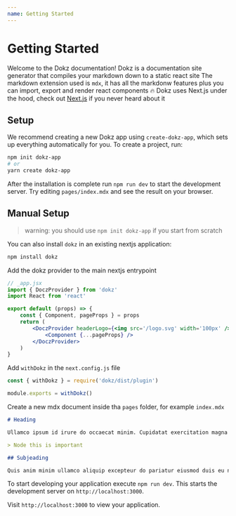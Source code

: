 ```yaml
---
name: Getting Started
---
```


# Getting Started

Welcome to the Dokz documentation!
Dokz is a documentation site generator that compiles your markdown down to a static react site
The markdown extension used is `mdx`, it has all the markdonw features plus you can import, export and render react components 🔥
Dokz uses Next.js under the hood, check out [Next.js](https://nextjs.org/) if you never heard about it

## Setup

We recommend creating a new Dokz app using `create-dokz-app`, which sets up everything automatically for you. To create a project, run:

```bash
npm init dokz-app
# or
yarn create dokz-app
```

After the installation is complete run `npm run dev` to start the development server. Try editing `pages/index.mdx` and see the result on your browser.

## Manual Setup

> warning: you should use `npm init dokz-app` if you start from scratch

You can also install `dokz` in an existing nextjs application:

```bash
npm install dokz
```

Add the dokz provider to the main nextjs entrypoint

```jsx
// _app.jsx
import { DoczProvider } from 'dokz'
import React from 'react'

export default (props) => {
    const { Component, pageProps } = props
    return (
        <DoczProvider headerLogo={<img src='/logo.svg' width='100px' />}>
            <Component {...pageProps} />
        </DoczProvider>
    )
}
```

Add `withDokz` in the `next.config.js` file

```js
const { withDokz } = require('dokz/dist/plugin')

module.exports = withDokz()
```

Create a new mdx document inside tha `pages` folder, for example `index.mdx`

```md
# Heading

Ullamco ipsum id irure do occaecat minim. Cupidatat exercitation magna sit sunt aliqua voluptate excepteur amet dolor ea do. Consectetur veniam deserunt ullamco irure ullamco. Voluptate magna tempor elit voluptate velit enim dolor nulla sit fugiat exercitation. Anim deserunt Lorem aliquip cillum duis deserunt consequat sit culpa commodo.

> Node this is important

## Subjeading

Quis anim minim ullamco aliquip excepteur do pariatur eiusmod duis eu non. Duis deserunt Lorem nulla non duis voluptate dolore et. Do veniam mollit in do ad id enim anim dolore sint labore quis consequat.
```

To start developing your application execute `npm run dev`. This starts the development server on `http://localhost:3000`.

Visit `http://localhost:3000` to view your application.
